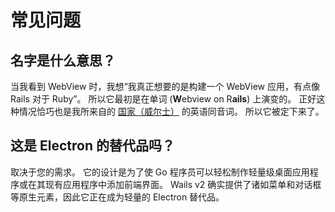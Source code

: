 # 常见问题

## 名字是什么意思？

当我看到 WebView 时，我想“我真正想要的是构建一个 WebView 应用，有点像 Rails 对于 Ruby”。 所以它最初是在单词 (**W**ebview on R**ails**) 上演变的。 正好这种情况恰巧也是我所来自的 [国家（威尔士）](https://en.wikipedia.org/wiki/Wales) 的英语同音词。 所以它被定下来了。

## 这是 Electron 的替代品吗？

取决于您的需求。 它的设计是为了使 Go 程序员可以轻松制作轻量级桌面应用程序或在其现有应用程序中添加前端界面。 Wails v2 确实提供了诸如菜单和对话框等原生元素，因此它正在成为轻量的 Electron 替代品。
